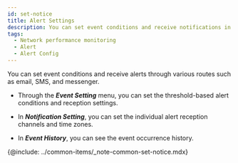 ```yaml
---
id: set-notice
title: Alert Settings
description: You can set event conditions and receive notifications in various forms.
tags:
  - Network performance monitoring
  - Alert
  - Alert Config
---
```


You can set event conditions and receive alerts through various routes such as email, SMS, and messenger.

- Through the **_Event Setting_** menu, you can set the threshold-based alert conditions and reception settings.

- In **_Notification Setting_**, you can set the individual alert reception channels and time zones.

- In **_Event History_**, you can see the event occurrence history.

{@include: ../common-items/_note-common-set-notice.mdx}
